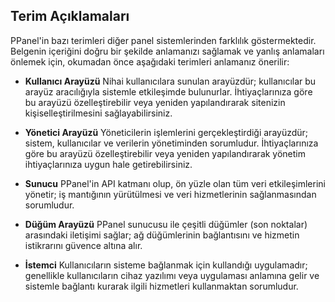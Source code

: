 ## Terim Açıklamaları

PPanel'in bazı terimleri diğer panel sistemlerinden farklılık göstermektedir. Belgenin içeriğini doğru bir şekilde anlamanızı sağlamak ve yanlış anlamaları önlemek için, okumadan önce aşağıdaki terimleri anlamanız önerilir:

- **Kullanıcı Arayüzü**
  Nihai kullanıcılara sunulan arayüzdür; kullanıcılar bu arayüz aracılığıyla sistemle etkileşimde bulunurlar. İhtiyaçlarınıza göre bu arayüzü özelleştirebilir veya yeniden yapılandırarak sitenizin kişiselleştirilmesini sağlayabilirsiniz.

- **Yönetici Arayüzü**
  Yöneticilerin işlemlerini gerçekleştirdiği arayüzdür; sistem, kullanıcılar ve verilerin yönetiminden sorumludur. İhtiyaçlarınıza göre bu arayüzü özelleştirebilir veya yeniden yapılandırarak yönetim ihtiyaçlarınıza uygun hale getirebilirsiniz.

- **Sunucu**
  PPanel'in API katmanı olup, ön yüzle olan tüm veri etkileşimlerini yönetir; iş mantığının yürütülmesi ve veri hizmetlerinin sağlanmasından sorumludur.

- **Düğüm Arayüzü**
  PPanel sunucusu ile çeşitli düğümler (son noktalar) arasındaki iletişimi sağlar; ağ düğümlerinin bağlantısını ve hizmetin istikrarını güvence altına alır.

- **İstemci**
  Kullanıcıların sisteme bağlanmak için kullandığı uygulamadır; genellikle kullanıcıların cihaz yazılımı veya uygulaması anlamına gelir ve sistemle bağlantı kurarak ilgili hizmetleri kullanmaktan sorumludur.


<Giscus />
